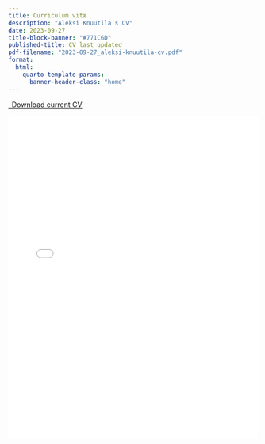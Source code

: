 ```yaml
---
title: Curriculum vitæ
description: "Aleksi Knuutila's CV"
date: 2023-09-27
title-block-banner: "#771C6D"
published-title: CV last updated
pdf-filename: "2023-09-27_aleksi-knuutila-cv.pdf"
format:
  html:
    quarto-template-params:
      banner-header-class: "home"
---
```


```{=html}
<style>
#title-block-header .description {
    display: none;
}

.embed-container {
    position: relative;
    padding-bottom: 129%;
    height: 0;
    overflow: hidden;
    max-width: 100%;
}

.embed-container iframe,
.embed-container object,
.embed-container embed {
    position: absolute;
    top: 0;
    left: 0;
    width: 100%;
    height: 100%;
}
</style>
```

```{=html}
<p class="text-center">
  <a class="btn btn-primary btn-lg cv-download" href="{{< meta pdf-filename >}}" target="_blank">
    <i class="fa-solid fa-file-arrow-down"></i>&ensp;Download current CV
  </a>
</p>

<div class="embed-container">
  <iframe src="{{< meta pdf-filename >}}" style="border: 0.5px"></iframe>
</div>
```

